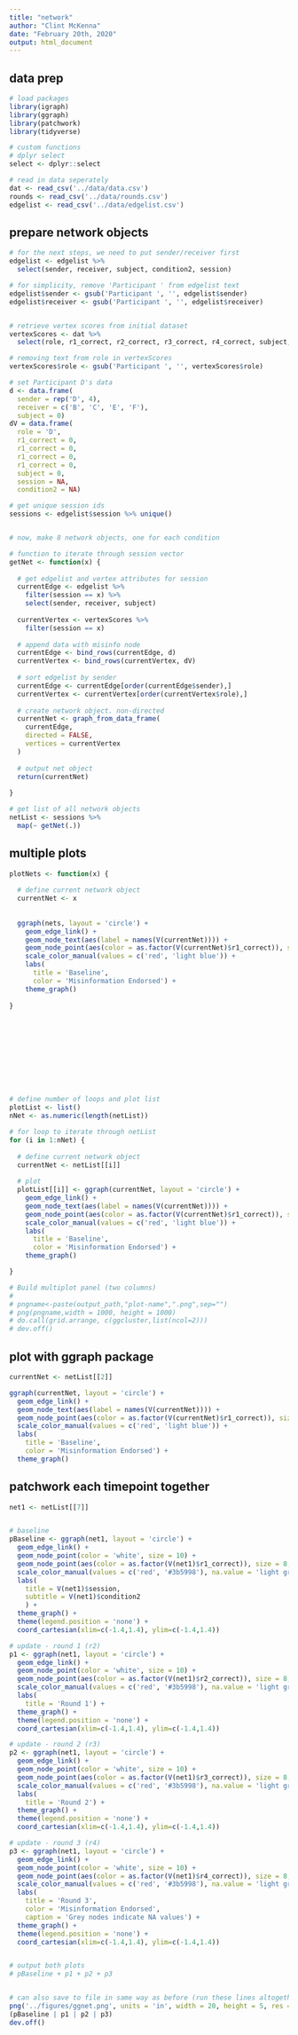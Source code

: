 ```yaml
---
title: "network"
author: "Clint McKenna"
date: "February 20th, 2020"
output: html_document
---
```


## data prep
```r
# load packages
library(igraph)
library(ggraph)
library(patchwork)
library(tidyverse)

# custom functions
# dplyr select
select <- dplyr::select

# read in data seperately
dat <- read_csv('../data/data.csv')
rounds <- read_csv('../data/rounds.csv')
edgelist <- read_csv('../data/edgelist.csv')

```


## prepare network objects
```r
# for the next steps, we need to put sender/receiver first
edgelist <- edgelist %>%
  select(sender, receiver, subject, condition2, session)

# for simplicity, remove 'Participant ' from edgelist text
edgelist$sender <- gsub('Participant ', '', edgelist$sender)
edgelist$receiver <- gsub('Participant ', '', edgelist$receiver)


# retrieve vertex scores from initial dataset
vertexScores <- dat %>%
  select(role, r1_correct, r2_correct, r3_correct, r4_correct, subject, session, condition2)

# removing text from role in vertexScores
vertexScores$role <- gsub('Participant ', '', vertexScores$role)

# set Participant D's data
d <- data.frame(
  sender = rep('D', 4),
  receiver = c('B', 'C', 'E', 'F'),
  subject = 0)
dV = data.frame(
  role = 'D',
  r1_correct = 0,
  r1_correct = 0,
  r1_correct = 0,
  r1_correct = 0,
  subject = 0,
  session = NA,
  condition2 = NA)

# get unique session ids
sessions <- edgelist$session %>% unique()


# now, make 8 network objects, one for each condition

# function to iterate through session vector
getNet <- function(x) {
  
  # get edgelist and vertex attributes for session
  currentEdge <- edgelist %>% 
    filter(session == x) %>%
    select(sender, receiver, subject)
  
  currentVertex <- vertexScores %>% 
    filter(session == x)
  
  # append data with misinfo node
  currentEdge <- bind_rows(currentEdge, d)
  currentVertex <- bind_rows(currentVertex, dV)
  
  # sort edgelist by sender
  currentEdge <- currentEdge[order(currentEdge$sender),]
  currentVertex <- currentVertex[order(currentVertex$role),]
  
  # create network object. non-directed
  currentNet <- graph_from_data_frame(
    currentEdge,
    directed = FALSE,
    vertices = currentVertex
  )
  
  # output net object
  return(currentNet)
  
}

# get list of all network objects
netList <- sessions %>%
  map(~ getNet(.))


```



## multiple plots
```r





plotNets <- function(x) {
  
  # define current network object
  currentNet <- x
  
  
  ggraph(nets, layout = 'circle') +
    geom_edge_link() +
    geom_node_text(aes(label = names(V(currentNet)))) +
    geom_node_point(aes(color = as.factor(V(currentNet)$r1_correct)), size = 10, alpha = .75) +
    scale_color_manual(values = c('red', 'light blue')) +
    labs(
      title = 'Baseline',
      color = 'Misinformation Endorsed') +
    theme_graph()
  
}











# define number of loops and plot list
plotList <- list()
nNet <- as.numeric(length(netList))

# for loop to iterate through netList
for (i in 1:nNet) {
  
  # define current network object
  currentNet <- netList[[i]]
  
  # plot
  plotList[[i]] <- ggraph(currentNet, layout = 'circle') +
    geom_edge_link() +
    geom_node_text(aes(label = names(V(currentNet)))) +
    geom_node_point(aes(color = as.factor(V(currentNet)$r1_correct)), size = 10, alpha = .75) +
    scale_color_manual(values = c('red', 'light blue')) +
    labs(
      title = 'Baseline',
      color = 'Misinformation Endorsed') +
    theme_graph()

}  

# Build multiplot panel (two columns)
# 
# pngname<-paste(output_path,"plot-name",".png",sep="")
# png(pngname,width = 1000, height = 1000)
# do.call(grid.arrange, c(ggcluster,list(ncol=2)))
# dev.off()
```




















## plot with ggraph package
```r

currentNet <- netList[[2]]

ggraph(currentNet, layout = 'circle') +
  geom_edge_link() +
  geom_node_text(aes(label = names(V(currentNet)))) +
  geom_node_point(aes(color = as.factor(V(currentNet)$r1_correct)), size = 10, alpha = .75) +
  scale_color_manual(values = c('red', 'light blue')) +
  labs(
    title = 'Baseline',
    color = 'Misinformation Endorsed') +
  theme_graph()


```



## patchwork each timepoint together
```r

net1 <- netList[[7]]


# baseline
pBaseline <- ggraph(net1, layout = 'circle') +
  geom_edge_link() +
  geom_node_point(color = 'white', size = 10) +
  geom_node_point(aes(color = as.factor(V(net1)$r1_correct)), size = 8, alpha = .75) +
  scale_color_manual(values = c('red', '#3b5998'), na.value = 'light grey') +
  labs(
    title = V(net1)$session,
    subtitle = V(net1)$condition2
    ) +
  theme_graph() +
  theme(legend.position = 'none') + 
  coord_cartesian(xlim=c(-1.4,1.4), ylim=c(-1.4,1.4))

# update - round 1 (r2)
p1 <- ggraph(net1, layout = 'circle') +
  geom_edge_link() +
  geom_node_point(color = 'white', size = 10) +
  geom_node_point(aes(color = as.factor(V(net1)$r2_correct)), size = 8, alpha = .75) +
  scale_color_manual(values = c('red', '#3b5998'), na.value = 'light grey') +
  labs(
    title = 'Round 1') +
  theme_graph() +
  theme(legend.position = 'none') + 
  coord_cartesian(xlim=c(-1.4,1.4), ylim=c(-1.4,1.4))

# update - round 2 (r3)
p2 <- ggraph(net1, layout = 'circle') +
  geom_edge_link() +
  geom_node_point(color = 'white', size = 10) +
  geom_node_point(aes(color = as.factor(V(net1)$r3_correct)), size = 8, alpha = .75) +
  scale_color_manual(values = c('red', '#3b5998'), na.value = 'light grey') +
  labs(
    title = 'Round 2') +
  theme_graph() +
  theme(legend.position = 'none') + 
  coord_cartesian(xlim=c(-1.4,1.4), ylim=c(-1.4,1.4))

# update - round 3 (r4)
p3 <- ggraph(net1, layout = 'circle') +
  geom_edge_link() +
  geom_node_point(color = 'white', size = 10) +
  geom_node_point(aes(color = as.factor(V(net1)$r4_correct)), size = 8, alpha = .75) +
  scale_color_manual(values = c('red', '#3b5998'), na.value = 'light grey') +
  labs(
    title = 'Round 3',
    color = 'Misinformation Endorsed',
    caption = 'Grey nodes indicate NA values') +
  theme_graph() + 
  theme(legend.position = 'none') + 
  coord_cartesian(xlim=c(-1.4,1.4), ylim=c(-1.4,1.4))


# output both plots
# pBaseline + p1 + p2 + p3 


# can also save to file in same way as before (run these lines altogether)
png('../figures/ggnet.png', units = 'in', width = 20, height = 5, res = 750)
(pBaseline | p1 | p2 | p3)
dev.off()

```






